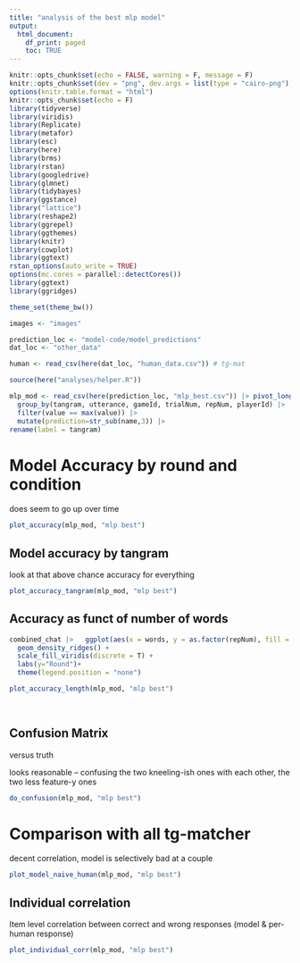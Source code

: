```yaml
---
title: "analysis of the best mlp model"
output:
  html_document:
    df_print: paged
    toc: TRUE
---
```



```r
knitr::opts_chunk$set(echo = FALSE, warning = F, message = F)
knitr::opts_chunk$set(dev = "png", dev.args = list(type = "cairo-png"), fig.width = 10, fig.height = 4)
options(knitr.table.format = "html")
knitr::opts_chunk$set(echo = F)
library(tidyverse)
library(viridis)
library(Replicate)
library(metafor)
library(esc)
library(here)
library(brms)
library(rstan)
library(googledrive)
library(glmnet)
library(tidybayes)
library(ggstance)
library("lattice")
library(reshape2)
library(ggrepel)
library(ggthemes)
library(knitr)
library(cowplot)
library(ggtext)
rstan_options(auto_write = TRUE)
options(mc.cores = parallel::detectCores())
library(ggtext)
library(ggridges)

theme_set(theme_bw())

images <- "images"

prediction_loc <- "model-code/model_predictions"
dat_loc <- "other_data"

human <- read_csv(here(dat_loc, "human_data.csv")) # tg-mat

source(here("analyses/helper.R"))

```

```r
mlp_mod <- read_csv(here(prediction_loc, "mlp_best.csv")) |> pivot_longer(p_A:p_L) |> 
  group_by(tangram, utterance, gameId, trialNum, repNum, playerId) |> 
  filter(value == max(value)) |> 
  mutate(prediction=str_sub(name,3)) |> 
rename(label = tangram)

```

# Model Accuracy by round and condition 

does seem to go up over time

```r
plot_accuracy(mlp_mod, "mlp best")
```

## Model accuracy by tangram

look at that above chance accuracy for everything

```r
plot_accuracy_tangram(mlp_mod, "mlp best")
```

## Accuracy as funct of number of words



```r

combined_chat |>   ggplot(aes(x = words, y = as.factor(repNum), fill = as.factor(repNum))) +
  geom_density_ridges() +
  scale_fill_viridis(discrete = T) +
  labs(y="Round")+
  theme(legend.position = "none")

plot_accuracy_length(mlp_mod, "mlp best")
    
    
```

## Confusion Matrix

versus truth 

looks reasonable -- confusing the two kneeling-ish ones with each other, the two less feature-y ones

```r
do_confusion(mlp_mod, "mlp best")
```



# Comparison with all tg-matcher

decent correlation, model is selectively bad at a couple 

```r
plot_model_naive_human(mlp_mod, "mlp best")
```


## Individual correlation

Item level correlation between correct and wrong responses (model & per-human response)


```r

plot_individual_corr(mlp_mod, "mlp best")
```
